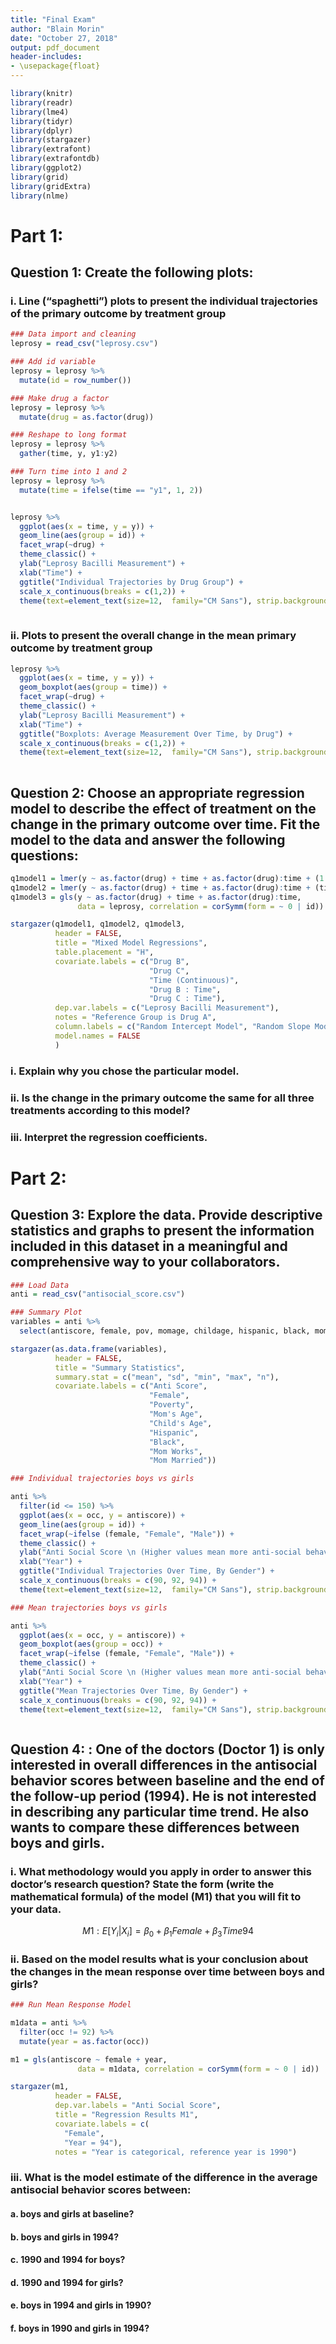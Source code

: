 ```yaml
---
title: "Final Exam"
author: "Blain Morin"
date: "October 27, 2018"
output: pdf_document
header-includes:
- \usepackage{float}
---
```


```r

library(knitr)
library(readr)
library(lme4)
library(tidyr)
library(dplyr)
library(stargazer)
library(extrafont)
library(extrafontdb)
library(ggplot2)
library(grid)
library(gridExtra)
library(nlme)

```

# Part 1:

## Question 1: Create the following plots:

### i. Line (“spaghetti”) plots to present the individual trajectories of the primary outcome by treatment group

```r

### Data import and cleaning
leprosy = read_csv("leprosy.csv")

### Add id variable
leprosy = leprosy %>%
  mutate(id = row_number())

### Make drug a factor
leprosy = leprosy %>%
  mutate(drug = as.factor(drug))

### Reshape to long format
leprosy = leprosy %>%
  gather(time, y, y1:y2)

### Turn time into 1 and 2
leprosy = leprosy %>%
  mutate(time = ifelse(time == "y1", 1, 2)) 



```

```r

leprosy %>% 
  ggplot(aes(x = time, y = y)) +
  geom_line(aes(group = id)) +
  facet_wrap(~drug) +
  theme_classic() +
  ylab("Leprosy Bacilli Measurement") +
  xlab("Time") +
  ggtitle("Individual Trajectories by Drug Group") +
  scale_x_continuous(breaks = c(1,2)) +
  theme(text=element_text(size=12,  family="CM Sans"), strip.background = element_blank())
  

```


### ii. Plots to present the overall change in the mean primary outcome by treatment group

```r

leprosy %>%
  ggplot(aes(x = time, y = y)) +
  geom_boxplot(aes(group = time)) +
  facet_wrap(~drug) +
  theme_classic() +
  ylab("Leprosy Bacilli Measurement") +
  xlab("Time") +
  ggtitle("Boxplots: Average Measurement Over Time, by Drug") +
  scale_x_continuous(breaks = c(1,2)) +
  theme(text=element_text(size=12,  family="CM Sans"), strip.background = element_blank())
  

```


## Question 2: Choose an appropriate regression model to describe the effect of treatment on the change in the primary outcome over time. Fit the model to the data and answer the following questions:

```r


q1model1 = lmer(y ~ as.factor(drug) + time + as.factor(drug):time + (1|id), data = leprosy)
q1model2 = lmer(y ~ as.factor(drug) + time + as.factor(drug):time + (time - 1|id), data = leprosy)
q1model3 = gls(y ~ as.factor(drug) + time + as.factor(drug):time, 
               data = leprosy, correlation = corSymm(form = ~ 0 | id))

stargazer(q1model1, q1model2, q1model3, 
          header = FALSE,
          title = "Mixed Model Regressions",
          table.placement = "H",
          covariate.labels = c("Drug B",
                               "Drug C",
                               "Time (Continuous)",
                               "Drug B : Time",
                               "Drug C : Time"),
          dep.var.labels = c("Leprosy Bacilli Measurement"),
          notes = "Reference Group is Drug A",
          column.labels = c("Random Intercept Model", "Random Slope Model", "Fixed Effects Model"),
          model.names = FALSE
          )

```

### i. Explain why you chose the particular model.

### ii. Is the change in the primary outcome the same for all three treatments according to this model?

### iii. Interpret the regression coefficients.

# Part 2:

## Question 3: Explore the data. Provide descriptive statistics and graphs to present the information included in this dataset in a meaningful and comprehensive way to your collaborators.

```r

### Load Data
anti = read_csv("antisocial_score.csv")

```

```r

### Summary Plot
variables = anti %>%
  select(antiscore, female, pov, momage, childage, hispanic, black, momwork, married)

stargazer(as.data.frame(variables), 
          header = FALSE,
          title = "Summary Statistics",
          summary.stat = c("mean", "sd", "min", "max", "n"),
          covariate.labels = c("Anti Score",
                               "Female",
                               "Poverty",
                               "Mom's Age",
                               "Child's Age",
                               "Hispanic",
                               "Black",
                               "Mom Works",
                               "Mom Married"))

```

```r

### Individual trajectories boys vs girls

anti %>%
  filter(id <= 150) %>%
  ggplot(aes(x = occ, y = antiscore)) +
  geom_line(aes(group = id)) +
  facet_wrap(~ifelse (female, "Female", "Male")) +
  theme_classic() +
  ylab("Anti Social Score \n (Higher values mean more anti-social behavior)") +
  xlab("Year") +
  ggtitle("Individual Trajectories Over Time, By Gender") +
  scale_x_continuous(breaks = c(90, 92, 94)) +
  theme(text=element_text(size=12,  family="CM Sans"), strip.background = element_blank())

```

```r

### Mean trajectories boys vs girls

anti %>%
  ggplot(aes(x = occ, y = antiscore)) +
  geom_boxplot(aes(group = occ)) +
  facet_wrap(~ifelse (female, "Female", "Male")) +
  theme_classic() +
  ylab("Anti Social Score \n (Higher values mean more anti-social behavior)") +
  xlab("Year") +
  ggtitle("Mean Trajectories Over Time, By Gender") +
  scale_x_continuous(breaks = c(90, 92, 94)) +
  theme(text=element_text(size=12,  family="CM Sans"), strip.background = element_blank()) 



```





## Question 4: : One of the doctors (Doctor 1) is only interested in overall differences in the antisocial behavior scores between baseline and the end of the follow-up period (1994). He is not interested in describing any particular time trend. He also wants to compare these differences between boys and girls. 

### i. What methodology would you apply in order to answer this doctor’s research question? State the form (write the mathematical formula) of the model (M1) that you will fit to your data. 

$$ M1: E[Y_i | X_i] = \beta_0 + \beta_1Female  + \beta_3Time94 $$

### ii. Based on the model results what is your conclusion about the changes in the mean response over time between boys and girls?

```r

### Run Mean Response Model

m1data = anti %>%
  filter(occ != 92) %>%
  mutate(year = as.factor(occ))

m1 = gls(antiscore ~ female + year, 
               data = m1data, correlation = corSymm(form = ~ 0 | id))

stargazer(m1,
          header = FALSE,
          dep.var.labels = "Anti Social Score",
          title = "Regression Results M1",
          covariate.labels = c(
            "Female",
            "Year = 94"),
          notes = "Year is categorical, reference year is 1990")


```

### iii. What is the model estimate of the difference in the average antisocial behavior scores between:

#### a. boys and girls at baseline?

#### b. boys and girls in 1994?

#### c. 1990 and 1994 for boys?

#### d. 1990 and 1994 for girls?

#### e. boys in 1994 and girls in 1990?

#### f. boys in 1990 and girls in 1994?


